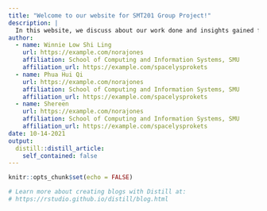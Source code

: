 ```yaml
---
title: "Welcome to our website for SMT201 Group Project!"
description: |
  In this website, we discuss about our work done and insights gained for the project. 
author:
  - name: Winnie Low Shi Ling
    url: https://example.com/norajones
    affiliation: School of Computing and Information Systems, SMU
    affiliation_url: https://example.com/spacelysprokets
  - name: Phua Hui Qi 
    url: https://example.com/norajones
    affiliation: School of Computing and Information Systems, SMU
    affiliation_url: https://example.com/spacelysprokets
  - name: Shereen
    url: https://example.com/norajones
    affiliation: School of Computing and Information Systems, SMU
    affiliation_url: https://example.com/spacelysprokets
date: 10-14-2021
output:
  distill::distill_article:
    self_contained: false
---
```


```r
knitr::opts_chunk$set(echo = FALSE)

# Learn more about creating blogs with Distill at:
# https://rstudio.github.io/distill/blog.html

```



